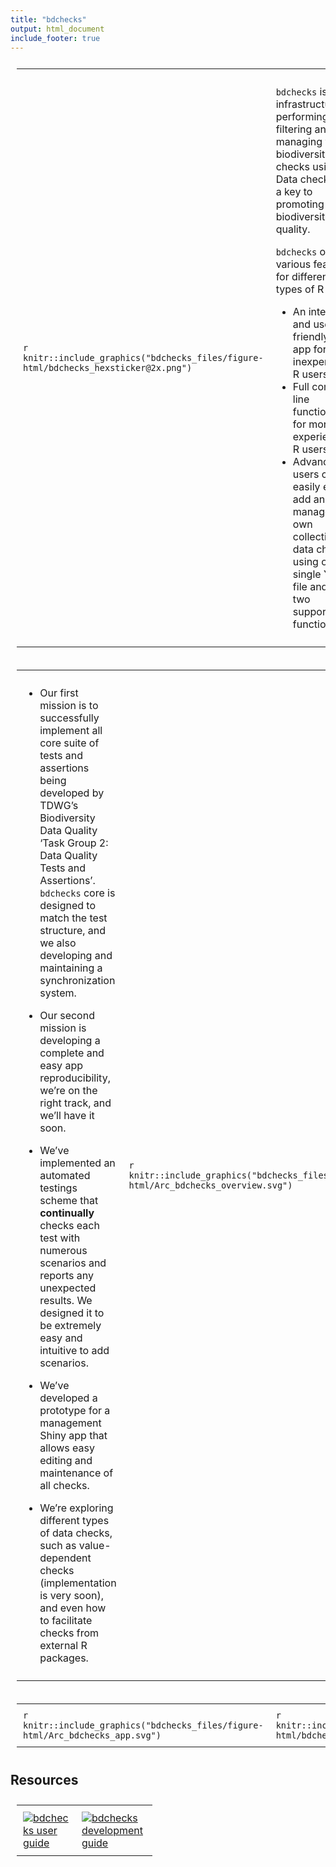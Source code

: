 ```yaml
---
title: "bdchecks"
output: html_document
include_footer: true
---
```


<style>
  table, th, td {
    text-align: left;
    padding: 10px;
    vertical-align: middle;
  }
</style>

<table style="width:100%">
  <col width="25%">
  <tr>
    <td>
    ```r
    knitr::include_graphics("bdchecks_files/figure-html/bdchecks_hexsticker@2x.png")
    ```
    </td>
    <td>
`bdchecks` is an infrastructure for performing, filtering and managing various biodiversity data checks using R. Data checks are a key to promoting biodiversity data quality.

`bdchecks` offers various features for different types of R users:

* An interactive and user-friendly Shiny app for inexperienced R users.
* Full command line functionality for more experienced R users.
* Advanced R users can easily edit, add and manage their own collection of data checks, using one single YAML file and only two supporting R functions.
    </td>
  </tr>
</table>

<table>
  <col width="50%">
  <tr>
   <td>

* Our first mission is to successfully implement all core suite of tests and assertions being developed by TDWG’s Biodiversity Data Quality 'Task Group 2: Data Quality Tests and Assertions'. `bdchecks` core is designed to match the test structure, and we also developing and maintaining a synchronization system.

* Our second mission is developing a complete and easy app reproducibility, we're on the right track, and we'll have it soon.

* We've implemented an automated testings scheme that **continually** checks each test with numerous scenarios and reports any unexpected results. We designed it to be extremely easy and intuitive to add scenarios.

* We've developed a prototype for a management Shiny app that allows easy editing and maintenance of all checks.

* We're exploring different types of data checks, such as value-dependent checks (implementation is very soon), and even how to facilitate checks from external R packages.
    </td>
    <td>
    ```r
    knitr::include_graphics("bdchecks_files/figure-html/Arc_bdchecks_overview.svg")
    ```
    </td>
  </tr>
</table>




<table>
  <col width="50%">
  <tr>
      <td>
    ```r
    knitr::include_graphics("bdchecks_files/figure-html/Arc_bdchecks_app.svg")
    ```
    </td>
    <td>
    ```r
    knitr::include_graphics("bdchecks_files/figure-html/bdchecks_shiny.gif")
    ```
    </td>
  </tr>
</table>


## Resources

<table style="width:45%">
    <tr>
    <td>
      [![](bdchecks_files/figure-html/bdchecks_user_guide.svg "bdchecks user guide")](https://bd-r.github.io/bdverse-user-guide/bdchecks.html)
    </td>
    <td>
      [![](bdchecks_files/figure-html/bdchecks_dev_guide.svg "bdchecks development guide")](https://bd-r.github.io/bdverse-dev-guide/architecture.html#bdchecks)
    </td>
    <td>
      [![](bdchecks_files/figure-html/bdchecks_code.svg "bdchecks GitHub repo")](https://github.com/bd-R/bdchecks)
    </td>
  </tr>
</table>
